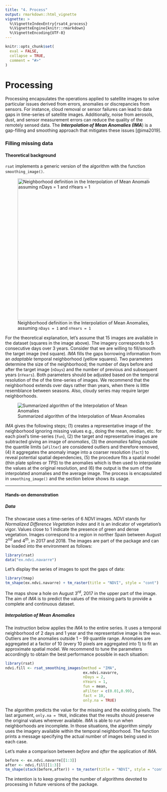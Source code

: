 ```yaml
---
title: "4. Process"
output: rmarkdown::html_vignette
vignette: >
  %\VignetteIndexEntry{rsat4_process}
  %\VignetteEngine{knitr::rmarkdown}
  %\VignetteEncoding{UTF-8}
---
```


```r
knitr::opts_chunk$set(
  eval = FALSE,
  collapse = TRUE,
  comment = "#>"
)
```

# Processing

Processing encapsulates the operations applied to satellite images to solve particular issues derived from errors, anomalies or discrepancies from sensors. For instance, cloud removal or sensor failures can lead to data gaps in time-series of satellite images. Additionally, noise from aerosols, dust, and sensor measurement errors can reduce the quality of the remotely sensed data. The ***Interpolation of Mean Anomalies (IMA***) is a gap-filling and smoothing approach that mitigates these issues [@ima2019].

### Filling missing data {#filling}

#### Theoretical background

`rsat` implements a generic version of the algorithm with the function `smoothing_image()`.

![Neighborhood definition in the Interpolation of Mean Anomalies, assuming `nDays = 1` and `nYears = 1`](images/neighborhood_ima.png "Neighborhood defintion in IMA"){width="456"}

For the theoretical explanation, let's assume that $15$ images are available in the dataset (squares in the image above). The imagery corresponds to $5$ consecutive days over $3$ years. Consider that we are willing to fill/smooth the target image (red square). *IMA* fills the gaps borrowing information from an *adaptable* temporal neighborhood (yellow squares). Two parameters determine the size of the neighborhood; the number of days before and after the target image (`nDays`) and the number of previous and subsequent years (`nYears`). Both parameters should be adjusted based on the temporal resolution of the of the time-series of images. We recommend that the neighborhood extends over days rather than years, when there is little resemblance between seasons. Also, cloudy series may require larger neighborhoods.

![Summarized algorithm of the Interpolation of Mean Anomalies](images/ima_technique.png "IMA summarized algorithm")

*IMA* gives the following steps; (1) creates a representative image of the neighborhood ignoring missing values e.g., doing the mean, median, etc. for each pixel's time-series (`fun`), (2) the target and representative images are subtracted giving an image of *anomalies*, (3) the *anomalies* falling outside the quantile limits (`aFilter`) are considered outliers and therefore removed, (4) it aggregates the anomaly image into a coarser resolution (`fact`) to reveal potential spatial dependencies, (5) the procedure fits a spatial model (thin plate splines or *TPS*) to the anomalies which is then used to interpolate the values at the original resolution, and (6) the output is the sum of the interpolated anomalies and the average image. The process is encapsulated in `smoothing_image()` and the section below shows its usage.

------------------------------------------------------------------------

#### Hands-on demonstration

##### Data

The showcase uses a time-series of $6$ *NDVI* images. *NDVI* stands for *Normalized Difference Vegetation Index* and it is an indicator of vegetation's vigor. Values close to $1$ indicate the presence of green and dense vegetation. Images correspond to a region in norther Spain between August $2^{nd}$ and $4^{th}$, in $2017$ and $2018$. The images are part of the package and can be loaded into the environment as follows:

```r
library(rsat)
data("ex.ndvi.navarre")
```

Let's display the series of images to spot the gaps of data:

```r
library(tmap)
tm_shape(ex.ndvi.navarre) + tm_raster(title = "NDVI", style = "cont")
```

The maps show a hole on August $3^{rd}$, $2017$ in the upper part of the image. The aim of *IMA* is to predict the values of the missing parts to provide a complete and continuous dataset.

##### Interpolation of Mean Anomalies

The instruction below applies the *IMA* to the entire series. It uses a temporal neighborhood of $2$ days and $1$ year and the representative image is the `mean`. Outliers are the anomalies outside $1-99$ quantile range. Anomalies are aggregated at a factor of $10$ (every $10$ pixels are aggregated into $1$) to fit an approximate spatial model. We recommend to tune the parameters accordingly to obtain the best performance possible in each situation:

```r
library(rsat)
ndvi.fill <- rsat_smoothing_images(method = "IMA",
                                   ex.ndvi.navarre,
                                   nDays = 2,
                                   nYears = 1,
                                   fun = mean,
                                   aFilter = c(0.01,0.99),
                                   fact = 10,
                                   only.na = TRUE)
```

The algorithm predicts the value for the missing and the existing pixels. The last argument, `only.na = TRUE`, indicates that the results should preserve the original values wherever available. *IMA* is able to run when neighborhoods are incomplete. In those situations, the algorithm simply uses the imagery available within the temporal neighborhood. The function prints a message specifying the actual number of images being used in each case.

Let's make a comparison between *before* and *after* the application of *IMA.*

```r
before <- ex.ndvi.navarre[[1:3]]
after <- ndvi.fill[[1:3]]
tm_shape(stack(before,after)) + tm_raster(title = "NDVI", style = "cont")
```

The intention is to keep growing the number of algorithms devoted to processing in future versions of the package.
